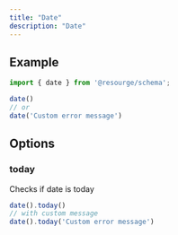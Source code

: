 ---
title: "Date"
description: "Date"
---

## Example

```javascript
import { date } from '@resourge/schema';

date()
// or
date('Custom error message')
```

## Options

### today

Checks if date is today

```javascript
date().today()
// with custom message
date().today('Custom error message')
```